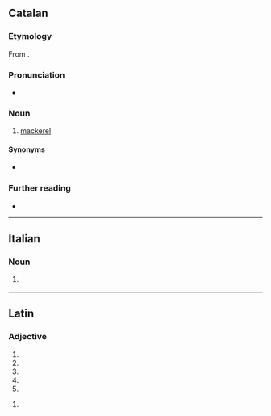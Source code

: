 ==Catalan==

===Etymology===
From {{bor|ca|es|caballa}}.

===Pronunciation===
* {{ca-IPA}}

===Noun===
{{ca-noun|f}}

# [[mackerel]]

====Synonyms====
* {{l|ca|verat}}

===Further reading===
* {{R:IEC2}}

{{c|ca|Fish}}

----

==Italian==

===Noun===
{{it-noun|f|m=cavallo}}

# {{l|en|mare}} {{gloss|female horse}}

----

==Latin==

===Adjective===
{{la-adj-form|cavalla}}

# {{inflection of|cavallus||nom|f|s|lang=la}}
# {{inflection of|cavallus||nom|n|p|lang=la}}
# {{inflection of|cavallus||acc|n|p|lang=la}}
# {{inflection of|cavallus||voc|f|s|lang=la}}
# {{inflection of|cavallus||voc|n|p|lang=la}}

{{la-adj-form|cavallā}}

# {{inflection of|cavallus||abl|f|s|lang=la}}